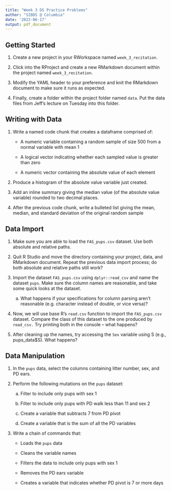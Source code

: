 ```yaml
---
title: "Week 3 DS Practice Problems"
author: "SIBDS @ Columbia"
date: '2022-06-17'
output: pdf_document
---
```


## Getting Started

1. Create a new project in your RWorkspace named `week_3_recitation`. 

2. Click into the RProject and create a new RMarkdown document within the project named `week_3_recitation`. 

3. Modify the YAML header to your preference and knit the RMarkdown document to make sure it runs as expected.

3. Finally, create a folder within the project folder named `data`. Put the data files from Jeff's lecture on Tuesday into this folder.

## Writing with Data

1. Write a named code chunk that creates a dataframe comprised of:
  
    * A numeric variable containing a random sample of size 500 from a normal variable with mean 1

    * A logical vector indicating whether each sampled value is greater than zero

    * A numeric vector containing the absolute value of each element

2. Produce a histogram of the absolute value variable just created. 

3. Add an inline summary giving the median value (of the absolute value variable) rounded to two decimal places. 

4. After the previous code chunk, write a bulleted list giving the mean, median, and standard deviation of the original random sample

## Data Import

1. Make sure you are able to load the `FAS_pups.csv` dataset. Use both absolute and relative paths. 

2. Quit R Studio and move the directory containing your project, data, and RMarkdown document. Repeat the previous data import process; do both absolute and relative paths still work?

3. Import the dataset `FAS_pups.csv` using `dplyr::read_csv` and name the dataset `pups`. Make sure the column names are reasonable, and take some quick looks at the dataset. 

    a. What happens if your specifications for column parsing aren’t reasonable (e.g. character instead of double, or vice versa)?

4. Now, we will use base R's `read.csv` function to import the `FAS_pups.csv` dataset. Compare the class of this dataset to the one produced by `read_csv.` Try printing both in the console – what happens? 

5. After cleaning up the names, try accessing the `Sex` variable using S (e.g., pups_data$S). What happens?

## Data Manipulation

1. In the `pups` data, select the columns containing litter number, sex, and PD ears. 

2. Perform the following mutations on the `pups` dataset:

    a. Filter to include only pups with sex 1

    b. Filter to include only pups with PD walk less than 11 and sex 2
    
    c. Create a variable that subtracts 7 from PD pivot
    
    d. Create a variable that is the sum of all the PD variables

2. Write a chain of commands that:

    * Loads the `pups` data
    
    * Cleans the variable names
    
    * Filters the data to include only pups with sex 1
    
    * Removes the PD ears variable
    
    * Creates a variable that indicates whether PD pivot is 7 or more days


